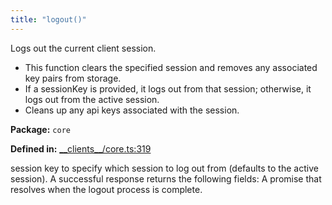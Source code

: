 ```yaml
---
title: "logout()"
---
```



<H3Bordered text="Overview" />

Logs out the current client session.

<ul>
  <li>This function clears the specified session and removes any associated key pairs from storage.</li>
  <li>If a sessionKey is provided, it logs out from that session; otherwise, it logs out from the active session.</li>
  <li>Cleans up any api keys associated with the session.</li>
</ul>

<p><strong>Package:</strong> <code>core</code></p>

<p><strong>Defined in:</strong> <a href="https://github.com/tkhq/sdk/blob/main/packages/core/src/__clients__/core.ts#L319">__clients__/core.ts:319</a></p>

<H3Bordered text="Parameters" />

<ParamField body="params" type='LogoutParams' required={false} >
  <Expandable title="params details">
    <NestedParam parentKey="params" childKey="sessionKey" type='string' required={false}>
session key to specify which session to log out from (defaults to the active session).
</NestedParam>
  </Expandable>
</ParamField>

<H3Bordered text="Response" />
A successful response returns the following fields:

<ResponseField name="returns" type="void" required={true} >
  A promise that resolves when the logout process is complete.
</ResponseField>
